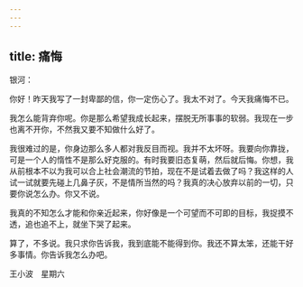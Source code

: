 ```yaml
---
---
---
```

title: 痛悔
---

银河：

你好！昨天我写了一封卑鄙的信，你一定伤心了。我太不对了。今天我痛悔不已。

我怎么能背弃你呢。你是那么希望我成长起来，摆脱无所事事的软弱。我现在一步也离不开你，不然我又要不知做什么好了。

我很难过的是，你身边那么多人都对我反目而视。我并不太坏呀。我要向你靠拢，可是一个人的惰性不是那么好克服的。有时我要旧态复萌，然后就后悔。你想，我从前根本不以为我可以合上社会潮流的节拍，现在不是试着去做了吗？我这样的人试一试就要先碰上几鼻子灰，不是情所当然的吗？我真的决心放弃以前的一切，只要你说怎么办。你又不说。

我真的不知怎么才能和你亲近起来，你好像是一个可望而不可即的目标，我捉摸不透，追也追不上，就坐下哭了起来。

算了，不多说。我只求你告诉我，我到底能不能得到你。我还不算太笨，还能干好多事情。你告诉我怎么办吧。

王小波　星期六